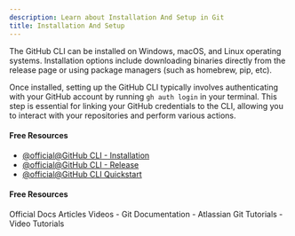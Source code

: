 ```yaml
---
description: Learn about Installation And Setup in Git
title: Installation And Setup
---
```


The GitHub CLI can be installed on Windows, macOS, and Linux operating systems. Installation options include downloading binaries directly from the release page or using package managers (such as homebrew, pip, etc).

Once installed, setting up the GitHub CLI typically involves authenticating with your GitHub account by running `gh auth login` in your terminal. This step is essential for linking your GitHub credentials to the CLI, allowing you to interact with your repositories and perform various actions.

#### Free Resources

- [@official@GitHub CLI - Installation](https://github.com/cli/cli?tab=readme-ov-file#installation)
- [@official@GitHub CLI - Release](https://github.com/cli/cli/releases/)
- [@official@GitHub CLI Quickstart](https://docs.github.com/en/github-cli/github-cli/quickstart)

#### Free Resources

<Tabs defaultValue="official">
<TabsList>
<TabsTrigger value="official">Official Docs</TabsTrigger>
<TabsTrigger value="article">Articles</TabsTrigger>
<TabsTrigger value="video">Videos</TabsTrigger>
</TabsList>

<TabsContent value="official">
- <Link href="https://git-scm.com/docs">Git Documentation</Link>
</TabsContent>
<TabsContent value="article">
- <Link href="https://www.atlassian.com/git/tutorials">Atlassian Git Tutorials</Link>
</TabsContent>
<TabsContent value="video">
- <Link href="https://www.youtube.com/results?search_query=git+installation-and-setup+tutorial">Video Tutorials</Link>
</TabsContent>
</Tabs>

